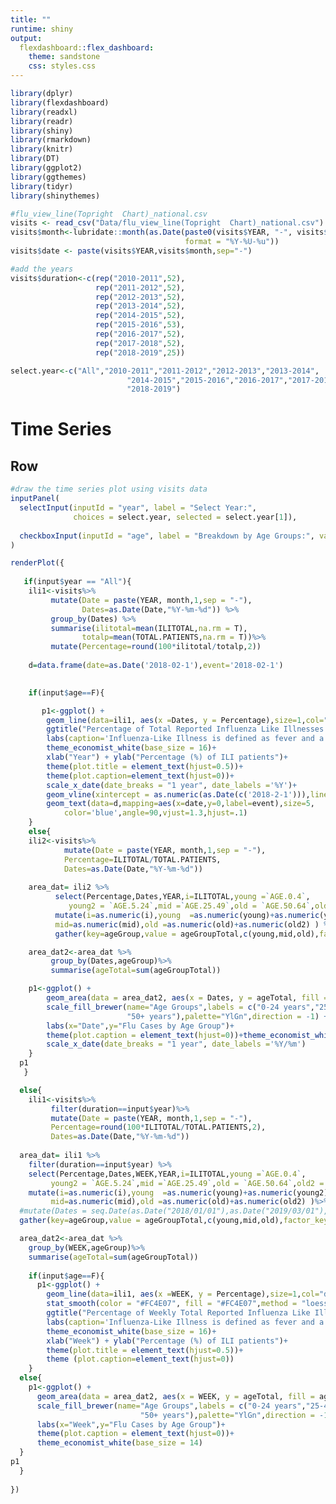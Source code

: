 ```yaml
---
title: ""
runtime: shiny
output: 
  flexdashboard::flex_dashboard:
    theme: sandstone
    css: styles.css
---
```



```r
library(dplyr)
library(flexdashboard)
library(readxl)
library(readr)
library(shiny)
library(rmarkdown)
library(knitr)
library(DT)
library(ggplot2)
library(ggthemes)
library(tidyr)
library(shinythemes)
```


```r
#flu_view_line(Topright  Chart)_national.csv
visits <- read_csv("Data/flu_view_line(Topright  Chart)_national.csv")
visits$month<-lubridate::month(as.Date(paste0(visits$YEAR, "-", visits$WEEK, "-", 10), 
                                       format = "%Y-%U-%u"))
visits$date <- paste(visits$YEAR,visits$month,sep="-")

#add the years
visits$duration<-c(rep("2010-2011",52),
                   rep("2011-2012",52),
                   rep("2012-2013",52),
                   rep("2013-2014",52),
                   rep("2014-2015",52),
                   rep("2015-2016",53),
                   rep("2016-2017",52),
                   rep("2017-2018",52),
                   rep("2018-2019",25))
```

```r
select.year<-c("All","2010-2011","2011-2012","2012-2013","2013-2014",
                          "2014-2015","2015-2016","2016-2017","2017-2018",
                          "2018-2019")

```

Time Series
===================================


Row {data-height=1000}
-------------------------------------

```r
#draw the time series plot using visits data
inputPanel(
  selectInput(inputId = "year", label = "Select Year:", 
              choices = select.year, selected = select.year[1]),
  
  checkboxInput(inputId = "age", label = "Breakdown by Age Groups:", value = F)
)

renderPlot({
  
   if(input$year == "All"){
    ili1<-visits%>% 
         mutate(Date = paste(YEAR, month,1,sep = "-"),
                Dates=as.Date(Date,"%Y-%m-%d")) %>%
         group_by(Dates) %>%
         summarise(ilitotal=mean(ILITOTAL,na.rm = T),
                totalp=mean(TOTAL.PATIENTS,na.rm = T))%>%
         mutate(Percentage=round(100*ilitotal/totalp,2))
    
    d=data.frame(date=as.Date('2018-02-1'),event='2018-02-1')

    
    if(input$age==F){

       p1<-ggplot() +
        geom_line(data=ili1, aes(x =Dates, y = Percentage),size=1,col="darkblue")+
        ggtitle("Percentage of Total Reported Influenza Like Illnesses in the US (2010-2019)")+
        labs(caption='Influenza-Like Illness is defined as fever and a cough and/or a sore throat in the absence of a known cause other than flu\nData Source: CDC Weekly US Influenza Surveillance Report')+
        theme_economist_white(base_size = 16)+
        xlab("Year") + ylab("Percentage (%) of ILI patients")+
        theme(plot.title = element_text(hjust=0.5))+
        theme(plot.caption=element_text(hjust=0))+
        scale_x_date(date_breaks = "1 year", date_labels ='%Y')+
        geom_vline(xintercept = as.numeric(as.Date(c('2018-2-1'))),linetype=4,col="blue")+
        geom_text(data=d,mapping=aes(x=date,y=0,label=event),size=5,
            color='blue',angle=90,vjust=1.3,hjust=.1)
    }
    else{
    ili2<-visits%>% 
            mutate(Date = paste(YEAR, month,1,sep = "-"),
            Percentage=ILITOTAL/TOTAL.PATIENTS,
            Dates=as.Date(Date,"%Y-%m-%d")) 
    
    area_dat= ili2 %>%  
          select(Percentage,Dates,YEAR,i=ILITOTAL,young =`AGE.0.4`, 
             young2 = `AGE.5.24`,mid =`AGE.25.49`,old = `AGE.50.64`,old2 = `AGE.65` ) %>% 
          mutate(i=as.numeric(i),young  =as.numeric(young)+as.numeric(young2),
          mid=as.numeric(mid),old =as.numeric(old)+as.numeric(old2) ) %>%
          gather(key=ageGroup,value = ageGroupTotal,c(young,mid,old),factor_key=T)

    area_dat2<-area_dat %>%
         group_by(Dates,ageGroup)%>%
         summarise(ageTotal=sum(ageGroupTotal))

    p1<-ggplot() +
        geom_area(data = area_dat2, aes(x = Dates, y = ageTotal, fill = ageGroup)) +
        scale_fill_brewer(name="Age Groups",labels = c("0-24 years","25-49 years",
                          "50+ years"),palette="YlGn",direction = -1) +
        labs(x="Date",y="Flu Cases by Age Group")+
        theme(plot.caption = element_text(hjust=0))+theme_economist_white(base_size = 16)+
        scale_x_date(date_breaks = "1 year", date_labels ='%Y/%m')
    }
  p1
   }

  else{
    ili1<-visits%>% 
         filter(duration==input$year)%>%
         mutate(Date = paste(YEAR, month,1,sep = "-"),
         Percentage=round(100*ILITOTAL/TOTAL.PATIENTS,2),
         Dates=as.Date(Date,"%Y-%m-%d")) 
    
  area_dat= ili1 %>%  
    filter(duration==input$year) %>%
    select(Percentage,Dates,WEEK,YEAR,i=ILITOTAL,young =`AGE.0.4`, 
         young2 = `AGE.5.24`,mid =`AGE.25.49`,old = `AGE.50.64`,old2 = `AGE.65` ) %>% 
    mutate(i=as.numeric(i),young  =as.numeric(young)+as.numeric(young2),
         mid=as.numeric(mid),old =as.numeric(old)+as.numeric(old2) )%>%
  #mutate(Dates = seq.Date(as.Date("2018/01/01"),as.Date("2019/03/01"),by="weeks")) %>%
  gather(key=ageGroup,value = ageGroupTotal,c(young,mid,old),factor_key=T)

  area_dat2<-area_dat %>%
    group_by(WEEK,ageGroup)%>%
    summarise(ageTotal=sum(ageGroupTotal))
    
    if(input$age==F){
      p1<-ggplot() +
        geom_line(data=ili1, aes(x =WEEK, y = Percentage),size=1,col="darkblue")+
        stat_smooth(color = "#FC4E07", fill = "#FC4E07",method = "loess")+
        ggtitle("Percentage of Weekly Total Reported Influenza Like Illnesses in the US")+
        labs(caption='Influenza-Like Illness is defined as fever and a cough and/or a sore throat in the absence of a known cause other than flu\nData Source: CDC Weekly US Influenza Surveillance Report')+
        theme_economist_white(base_size = 16)+
        xlab("Week") + ylab("Percentage (%) of ILI patients")+
        theme(plot.title = element_text(hjust=0.5))+
        theme (plot.caption=element_text(hjust=0))
    }
  else{
    p1<-ggplot() +
      geom_area(data = area_dat2, aes(x = WEEK, y = ageTotal, fill = ageGroup)) +
      scale_fill_brewer(name="Age Groups",labels = c("0-24 years","25-49 years",
                             "50+ years"),palette="YlGn",direction = -1) +
      labs(x="Week",y="Flu Cases by Age Group")+
      theme(plot.caption = element_text(hjust=0))+
      theme_economist_white(base_size = 14)
  }
p1
  }
  
})
```


